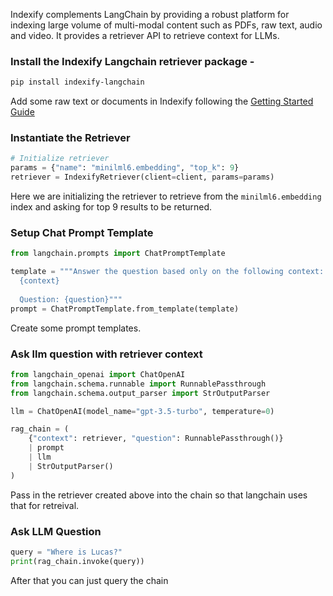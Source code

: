 Indexify complements LangChain by providing a robust platform for indexing large volume of multi-modal content such as PDFs, raw text, audio and video. It provides a retriever API to retrieve context for LLMs.

### Install the Indexify Langchain retriever package - 
```bash
pip install indexify-langchain
```

Add some raw text or documents in Indexify following the [Getting Started Guide](https://docs.getindexify.ai/docs/getting-started-basic/)

### Instantiate the Retriever

```python
# Initialize retriever
params = {"name": "minilml6.embedding", "top_k": 9}
retriever = IndexifyRetriever(client=client, params=params)
```

Here we are initializing the retriever to retrieve from the `minilml6.embedding` index and asking for top 9 results to be returned.

### Setup Chat Prompt Template
```python
from langchain.prompts import ChatPromptTemplate

template = """Answer the question based only on the following context:
  {context}
  
  Question: {question}"""
prompt = ChatPromptTemplate.from_template(template)
```

Create some prompt templates.

### Ask llm question with retriever context
```python
from langchain_openai import ChatOpenAI
from langchain.schema.runnable import RunnablePassthrough
from langchain.schema.output_parser import StrOutputParser

llm = ChatOpenAI(model_name="gpt-3.5-turbo", temperature=0)

rag_chain = (
    {"context": retriever, "question": RunnablePassthrough()}
    | prompt
    | llm
    | StrOutputParser()
)
```
Pass in the retriever created above into the chain so that langchain uses that for retreival.

### Ask LLM Question
```python
query = "Where is Lucas?"
print(rag_chain.invoke(query))
```
After that you can just query the chain
